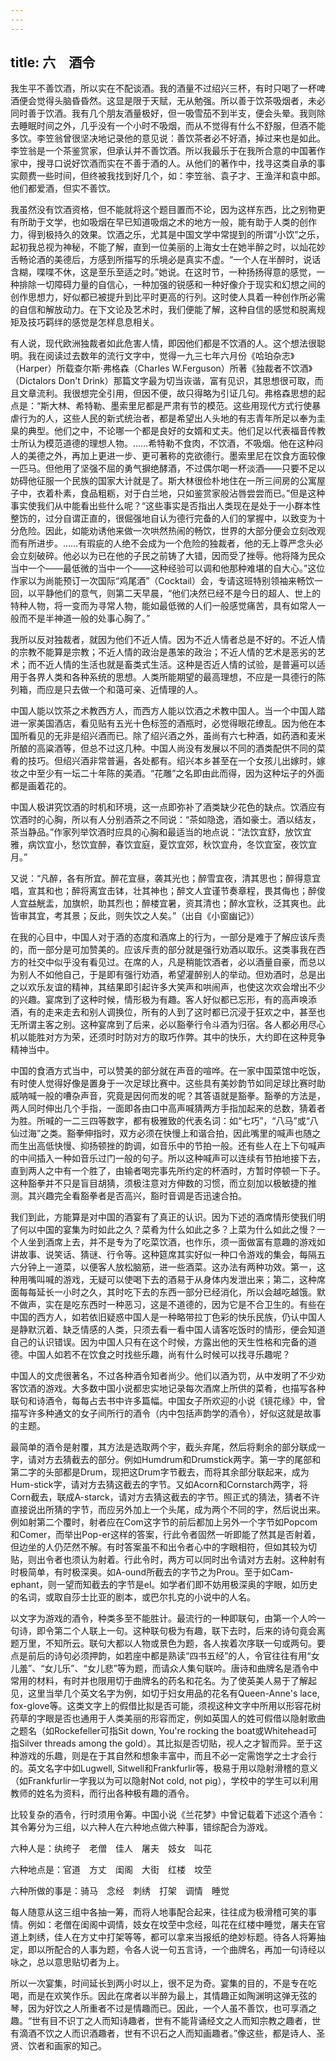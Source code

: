 ```yaml
---
---
---
```

title: 六　酒令
---




我生平不善饮酒，所以实在不配谈酒。我的酒量不过绍兴三杯，有时只喝了一杯啤酒便会觉得头脑昏昏然。这显是限于天赋，无从勉强。所以善于饮茶吸烟者，未必同时善于饮酒。我有几个朋友酒量极好，但一吸雪茄不到半支，便会头晕。我则除去睡眠时间之外，几乎没有一个小时不吸烟，而从不觉得有什么不舒服，但酒不能多饮。李笠翁曾很坚决地记录他的意见说：善饮茶者必不好酒，掉过来也是如此。李笠翁是一个茶鉴赏家，但承认并不善饮酒。所以我最乐于在我所合意的中国著作家中，搜寻口说好饮酒而实在不善于酒的人。从他们的著作中，找寻这类自承的事实颇费一些时间，但终被我找到好几个，如：李笠翁、袁子才、王渔洋和袁中郎。他们都爱酒，但实不善饮。

我虽然没有饮酒资格，但不能就将这个题目置而不论，因为这样东西，比之别物更有所助于文学，也如吸烟在早已知道吸烟之术的地方一般，能有助于人类的创作力，得到极持久的效果。饮酒之乐，尤其是中国文学中常提到的所谓“小饮”之乐，起初我总视为神秘，不能了解，直到一位美丽的上海女士在她半醉之时，以灿花妙舌畅论酒的美德后，方感到所描写的乐境必是真实不虚。“一个人在半醉时，说话含糊，喋喋不休，这是至乐至适之时。”她说。在这时节，一种扬扬得意的感觉，一种排除一切障碍力量的自信心，一种加强的锐感和一种好像介于现实和幻想之间的创作思想力，好似都已被提升到比平时更高的行列。这时使人具着一种创作所必需的自信和解放动力。在下文论及艺术时，我们便能了解，这种自信的感觉和脱离规矩及技巧羁绊的感觉是怎样息息相关。

有人说，现代欧洲独裁者如此危害人情，即因他们都是不饮酒的人。这个想法很聪明。我在阅读过去数年的流行文字中，觉得一九三七年六月份《哈珀杂志》（Harper）所载查尔斯·弗格森（Charles W.Ferguson）所著《独裁者不饮酒》（Dictalors Don't Drink）那篇文字最为切当诙谐，富有见识，其思想很可取，而且文章流利。我很想完全引用，但因不便，故只得略为引证几句。弗格森思想的起点是：“斯大林、希特勒、墨索里尼都是严肃有节的模范。这些用现代方式行使暴虐行为的人，这些人民的新式统治者，都是希望出人头地的有志青年所足以奉为圭臬的典型。他们之中，不论哪一个都是良好的女婿和丈夫。他们足以代表福音传教士所认为模范道德的理想人物。……希特勒不食肉，不饮酒，不吸烟。他在这种闷人的美德之外，再加上更进一步、更可著称的克欲德行。墨索里尼在饮食方面较像一匹马。但他用了坚强不屈的勇气摒绝酵酒，不过偶尔喝一杯淡酒——只要不足以妨碍他征服一个民族的国家大计就是了。斯大林很俭朴地住在一所三间房的公寓屋子中，衣着朴素，食品粗粝，对于白兰地，只如鉴赏家般沾唇尝尝而已。”但是这种事实使我们从中能看出些什么呢？“这些事实是否指出人类现在是处于一小群本性整饬的，过分自谓正直的，很倔强地自认为德行完备的人们的掌握中，以致变为十分危险。因此，如能劝诱他来做一次哄然热闹的畅饮，世界的大部分便会立刻改观而有所进步。……有瑕疵的人绝不会成为一个危险的独裁者，他的无上尊严念头必会立刻破碎。他必以为已在他的子民之前铸了大错，因而受了挫辱。他将降为民众当中一个——最低微的当中一个——这种经验可以调和他那种难堪的自大心。”这位作家以为尚能预订一次国际“鸡尾酒”（Cocktail）会，专请这班特别领袖来畅饮一回，以平静他们的意气，则第二天早晨，“他们决然已经不是今日的超人、世上的特种人物，将一变而为寻常人物，能如最低微的人们一般感觉痛苦，具有如常人一般而不是半神道一般的处事心胸了。”

我所以反对独裁者，就因为他们不近人情。因为不近人情者总是不好的。不近人情的宗教不能算是宗教；不近人情的政治是愚笨的政治；不近人情的艺术是恶劣的艺术；而不近人情的生活也就是畜类式生活。这种是否近人情的试验，是普遍可以适用于各界人类和各种系统的思想。人类所能期望的最高理想，不应是一具德行的陈列箱，而应是只去做一个和蔼可亲、近情理的人。

中国人能以饮茶之术教西方人，而西方人能以饮酒之术教中国人。当一个中国人踏进一家美国酒店，看见贴有五光十色标签的酒瓶时，必觉得眼花缭乱。因为他在本国所看见的无非是绍兴酒而已。除了绍兴酒之外，虽尚有六七种酒，如药酒和麦米所酿的高粱酒等，但总不过这几种。中国人尚没有发展以不同的酒类配供不同的菜肴的技巧。但绍兴酒非常普遍，各处都有。绍兴本乡甚至在一个女孩儿出嫁时，嫁妆之中至少有一坛二十年陈的美酒。“花雕”之名即由此而得，因为这种坛子的外面都是画着花的。

中国人极讲究饮酒的时机和环境，这一点即弥补了酒类缺少花色的缺点。饮酒应有饮酒时的心胸，所以有人分别酒茶之不同说：“茶如隐逸，酒如豪士。酒以结友，茶当静品。”作家列举饮酒时应具的心胸和最适当的地点说：“法饮宜舒，放饮宜雅，病饮宜小，愁饮宜醉，春饮宜庭，夏饮宜郊，秋饮宜舟，冬饮宜室，夜饮宜月。”

又说：“凡醉，各有所宜。醉花宜昼，袭其光也；醉雪宜夜，清其思也；醉得意宜唱，宣其和也；醉将离宜击钵，壮其神也；醉文人宜谨节奏章程，畏其侮也；醉俊人宜益觥盂，加旗帜，助其烈也；醉楼宜暑，资其清也；醉水宜秋，泛其爽也。此皆审其宜，考其景；反此，则失饮之人矣。”（出自《小窗幽记》）

在我的心目中，中国人对于酒的态度和酒席上的行为，一部分是难于了解应该斥责的，而一部分是可加赞美的。应该斥责的部分就是强行劝酒以取乐。这类事我在西方的社交中似乎没有看见过。在席的人，凡是稍能饮酒者，必以酒量自豪，而总以为别人不如他自己，于是即有强行劝酒，希望灌醉别人的举动。但劝酒时，总是出之以欢乐友谊的精神，其结果即引起许多大笑声和哄闹声，也使这次欢会增出不少的兴趣。宴席到了这种时候，情形极为有趣。客人好似都已忘形，有的高声唤添酒，有的走来走去和别人调换位，所有的人到了这时都已沉浸于狂欢之中，甚至也无所谓主客之别。这种宴席到了后来，必以豁拳行令斗酒为归宿。各人都必用尽心机以能胜对方为荣，还须时时防对方的取巧作弊。其中的快乐，大约即在这种竞争精神当中。

中国的食酒方式当中，可以赞美的部分就在声音的喧哗。在一家中国菜馆中吃饭，有时使人觉得好像是置身于一次足球比赛中。这些具有美妙韵节如同足球比赛时助威呐喊一般的嘈杂声音，究竟是因何而发的呢？其答语就是豁拳。豁拳的方法是，两人同时伸出几个手指，一面即各由口中高声喊猜两方手指加起来的总数，猜着者为胜。所喊的一二三四等数字，都有极雅致的代表名词：如“七巧”，“八马”或“八仙过海”之类。豁拳伸指时，双方必须在快慢上和谐合拍，因此嘴里的喊声也随之而生出高低快慢、抑扬顿挫的韵调，如音乐中的节拍一般。还有些人在上下句喊声的中间插入一种如音乐过门一般的句子。所以这种喊声可以连续有节拍地接下去，直到两人之中有一个胜了，由输者喝完事先所约定的杯酒时，方暂时停顿一下子。这种豁拳并不只是盲目胡猜，须极注意对方伸数的习惯，而立刻加以极敏捷的推测。其兴趣完全看豁拳者是否高兴，豁时音调是否迅速合拍。

我们到此，方能算是对中国的酒宴有了真正的认识。因为下述的酒席情形使我们明了何以中国的宴集为时如此之久？菜肴为什么如此之多？上菜为什么如此之慢？一个人坐到酒席上去，并不是专为了吃菜饮酒，也作乐，须一面做富有意趣的游戏如讲故事、说笑话、猜谜、行令等。这种筵席其实好似一种口令游戏的集会，每隔五六分钟上一道菜，以便客人放松脑筋，进一些酒菜。这办法有两种功效。第一，这种用嘴叫喊的游戏，无疑可以使喝下去的酒易于从身体内发泄出来；第二，这种席面每每延长一小时之久，其时吃下去的东西一部分已经消化，所以会越吃越饿。默不做声，实在是吃东西时一种恶习，这是不道德的，因为它是不合卫生的。有些在中国的西方人，如若依旧疑惑中国人是一种略带拉丁色彩的快乐民族，仍认中国人是静默沉着、缺乏情感的人类，只须去看一看中国人请客吃饭时的情形，便会知道自己的认识错误。因为中国人只有在这个时候，方露出他的天生性格和完备的道德。中国人如若不在饮食之时找些乐趣，尚有什么时候可以找寻乐趣呢？

中国人的文虎很著名，不过各种酒令知者尚少。他们以酒为罚，从中发明了不少劝客饮酒的游戏。大多数中国小说都忠实地记录每次酒席上所供的菜肴，也描写各种联句和诗酒令，每每占去书中许多篇幅。中国女子所欢迎的小说《镜花缘》中，曾描写许多种通文的女子间所行的酒令（内中包括声韵学的酒令），好似这就是故事的主题。

最简单的酒令是射覆，其方法是选取两个宇，截头弃尾，然后将剩余的部分联成一字，请对方去猜截去的部分。例如Humdrum和Drumstick两字。第一字的尾部和第二字的头部都是Drum，现把这Drum字节截去，而将其余部分联起来，成为Hum-stick字，请对方去猜这截去的字节。又如Acorn和Cornstarch两字，将Corn截去，联成A-starck，请对方去猜这截去的字节。照正式的猜法，猜者不许直接说出所猜的字节，而应另外加上一个头尾，成为两个不同的字，然后说出来。例如射第二个覆时，射者应在Com这字节的前后都加上另外一个字节如Popcom和Comer，而举出Pop-er这样的答案，行此令者固然一听即能了然其是否射着，但边坐的人仍茫然不解。有时答案虽不和出令者心中的字眼相符，但如其较为切贴，则出令者也须认为射着。行此令时，两方可以同时出令请对方去射。这种射有时极简单，有时极深奥。如A-ound所截去的字节之为Prou。至于如Cam-ephant，则一望而知截去的字节是el。如学者们即不妨用极深奥的字眼，如历史的名词，或取自莎士比亚的剧本，或巴尔扎克的小说中的人名。

以文字为游戏的酒令，种类多至不能胜计。最流行的一种即联句，由第一个人吟一句诗，即令第二个人联上一句。这种联句极为有趣，联下去时，后来的诗句竟会离题万里，不知所云。联句大都以人物或景色为题，各人挨着次序联一句或两句。要点是前后的诗句必须押韵，如若座中都是熟读“四书五经”的人，令官往往有用“女儿羞”、“女儿乐”、“女儿悲”等为题，而请众人集句联吟。唐诗和曲牌名是酒令中常用的材料，有时并也限用切于曲牌名的药名和花名。为了使英美人易于了解起见，这里当举几个英文名字为例，如切于妇女用品的花名有Queen-Anne's lace, fox-glove等。这类文字上的假借比拟是否可能，须视这种文字中所用以形容花树药草的字眼是否也通用于人类美丽的形容而定，例如英国人的姓可假借以隐射歌曲之题名（如Rockefeller可指Sit down, You're rocking the boat或Whitehead可指Silver threads among the gold）。其比拟是否切贴，视人之才智而异。至于这种游戏的乐趣，则是在于其自然和想象丰富中，而且不必一定需饱学之士才会行的。英文名字中如Lugwell, Sitwell和Frankfurlir等，极易于用以隐射滑稽的意义（如Frankfurlir一字我以为可以隐射Not cold, not pig），学校中的学生可以利用教师的姓名为资料，而行出各种极有趣的酒令。

比较复杂的酒令，行时须用令筹。中国小说《兰花梦》中曾记载着下述这个酒令：其令筹分为三组，以六种人在六种地点做六种事，错综配合为游戏。

六种人是：纨绔子　老僧　佳人　屠夫　妓女　叫花

六种地点是：官道　方丈　闺阁　大街　红楼　坟茔

六种所做的事是：骑马　念经　刺绣　打架　调情　睡觉

每人随意从这三组中各抽一筹，而将人地事配合起来，往往成为极滑稽可笑的事情。例如：老僧在闺阁中调情，妓女在坟茔中念经，叫花在红楼中睡觉，屠夫在官道上刺绣，佳人在方丈中打架等等，都可以拿来当报纸的绝妙标题。待各人将筹抽定，即以所配合的人事为题，令各人说一句五言诗，一个曲牌名，再加一句诗经以咏之，总以意思贴切者为上。

所以一次宴集，时间延长到两小时以上，很不足为奇。宴集的目的，不是专在吃喝，而是在欢笑作乐。因此在席者以半醉为最上，其情趣正如陶渊明这弹无弦的琴，因为好饮之人所重者不过是情趣而已。因此，一个人虽不善饮，也可享酒之趣。“世有目不识丁之人而知诗趣者，世有不能背诵经文之人而知宗教之趣者，世有滴酒不饮之人而识酒趣者，世有不识石之人而知画趣者。”像这些，都是诗人、圣贤、饮者和画家的知己。